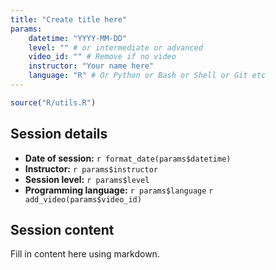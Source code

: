 ```yaml
---
title: "Create title here"
params:
    datetime: "YYYY-MM-DD"
    level: "" # or intermediate or advanced
    video_id: "" # Remove if no video
    instructor: "Your name here"
    language: "R" # Or Python or Bash or Shell or Git etc
---
```


```r
source("R/utils.R")
```

## Session details

- **Date of session:** `r format_date(params$datetime)`
- **Instructor:** `r params$instructor`
- **Session level:** `r params$level`
- **Programming language:** `r params$language`
`r add_video(params$video_id)`

## Session content

Fill in content here using markdown.

